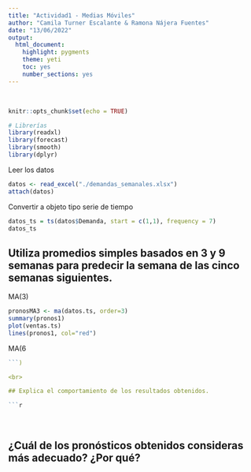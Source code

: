 ```yaml
---
title: "Actividad1 - Medias Móviles"
author: "Camila Turner Escalante & Ramona Nájera Fuentes"
date: "13/06/2022"
output: 
  html_document: 
    highlight: pygments
    theme: yeti
    toc: yes
    number_sections: yes
---
```

<br>

```r
knitr::opts_chunk$set(echo = TRUE)

# Librerías
library(readxl)
library(forecast)
library(smooth)
library(dplyr)

```


Leer los datos
```r

datos <- read_excel("./demandas_semanales.xlsx")
attach(datos)

```

Convertir a objeto tipo serie de tiempo
```r
datos_ts = ts(datos$Demanda, start = c(1,1), frequency = 7)
datos_ts

```


## Utiliza  promedios  simples  basados  en  3  y  9  semanas  para  predecir  la  semana  de  las  cinco semanas siguientes.  

MA(3)

```r
pronosMA3 <- ma(datos.ts, order=3)
summary(pronos1)
plot(ventas.ts)
lines(pronos1, col="red")


```


MA(6
```r



```)

<br>

## Explica el comportamiento de los resultados obtenidos.  

```r

```

<br>

## ¿Cuál de los pronósticos obtenidos consideras más adecuado? ¿Por qué? 
```r

```

<br>
<br>
<br>